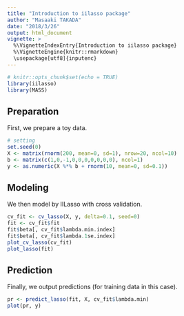 ```yaml
---
title: "Introduction to iilasso package"
author: "Masaaki TAKADA"
date: "2018/3/26"
output: html_document
vignette: >
  %\VignetteIndexEntry{Introduction to iilasso package}
  %\VignetteEngine{knitr::rmarkdown}
  \usepackage[utf8]{inputenc}
---
```


```r
# knitr::opts_chunk$set(echo = TRUE)
library(iilasso)
library(MASS)
```

## Preparation

First, we prepare a toy data.

```r
# setting
set.seed(0)
X <- matrix(rnorm(200, mean=0, sd=1), nrow=20, ncol=10)
b <- matrix(c(1,0,-1,0,0,0,0,0,0,0), ncol=1)
y <- as.numeric(X %*% b + rnorm(10, mean=0, sd=0.1))
```

## Modeling

We then model by IILasso with cross validation.

```r
cv_fit <- cv_lasso(X, y, delta=0.1, seed=0)
fit <- cv_fit$fit
fit$beta[, cv_fit$lambda.min.index]
fit$beta[, cv_fit$lambda.1se.index]
plot_cv_lasso(cv_fit)
plot_lasso(fit)
```

## Prediction

Finally, we output predictions (for training data in this case).

```r
pr <- predict_lasso(fit, X, cv_fit$lambda.min)
plot(pr, y)
```